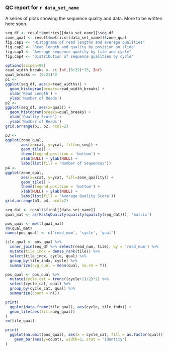 ### QC report for `r data_set_name`

A series of plots showing the sequence quality and data. More to be written
here soon.

```r
seq_df <- result$metrics[[data_set_name]]$seq_df
zone_qual <- result$metrics[[data_set_name]]$zone_qual
fig.cap1 <- "Histograms of read lengths and average qualities"
fig.cap2 <- "Read length and quality by position on slide"
fig.cap3 <- "Average sequence quality by tile and cycle"
fig.cap4 <- "Distribution of sequence qualities by cycle"
```

```r
options(scipen=99)
read_width_breaks <- c(-Inf,(0:22)*15, Inf)
qual_breaks <- (0:21)*2
p1 <- 
ggplot(seq_df, aes(x=read_widths)) + 
  geom_histogram(breaks=read_width_breaks) +
  xlab('Read Length') +
  ylab('Number of Reads')
p2 <- 
ggplot(seq_df, aes(x=qual)) + 
  geom_histogram(breaks=qual_breaks) +
  xlab('Quality Score') +
  ylab('Number of Reads')
grid.arrange(p1, p2, ncol=2)
```

```r
p3 <-
ggplot(zone_qual,
       aes(x=xcat, y=ycat, fill=n_seq)) + 
       geom_tile() + 
       theme(legend.position = 'bottom') +
       xlab(NULL) + ylab(NULL) +
       labs(list(fill = 'Number of Sequences'))
p4 <-
ggplot(zone_qual,
       aes(x=xcat, y=ycat, fill=zone_quality)) + 
       geom_tile() + 
       theme(legend.position = 'bottom') +
       xlab(NULL) + ylab(NULL) +
       labs(list(fill = 'Average Quality Score'))
grid.arrange(p3, p4, ncol=2)
```

```r
seq_dat <- result$final[[data_set_name]]
qual_mat <- as(FastqQuality(quality(quality(seq_dat))), 'matrix')

pos_qual <- melt(qual_mat)
rm(qual_mat)
names(pos_qual) <- c('read_num', 'cycle', 'qual')

tile_qual <- pos_qual %>%
  inner_join(seq_df %>% select(read_num, tile), by = 'read_num') %>%
  mutate(tile_indx = dense_rank(tile)) %>%
  select(tile_indx, cycle, qual) %>%
  group_by(tile_indx, cycle) %>%
  summarize(avg_qual = mean(qual, na.rm = T))

pos_qual <- pos_qual %>%
  mutate(cycle_cat = trunc((cycle+1)/2)*2) %>%
  select(cycle_cat, qual) %>%
  group_by(cycle_cat, qual) %>%
  summarize(count = n())

print(
  ggplot(data.frame(tile_qual), aes(cycle, tile_indx)) +
  geom_tile(aes(fill=avg_qual))
)
rm(tile_qual)
```

```r
print(
  ggplot(na.omit(pos_qual), aes(x = cycle_cat, fill = as.factor(qual))) +
    geom_bar(aes(y=count), width=2, stat = 'identity') 
)
```
